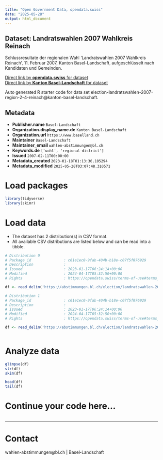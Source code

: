 ```yaml
---
title: "Open Government Data, opendata.swiss"
date: "2025-05-28"
output: html_document
---
```


## Dataset: Landratswahlen 2007 Wahlkreis Reinach

Schlussresultate der regionalen Wahl 'Landratswahlen 2007 Wahlkreis Reinach', 11. Februar 2007, Kanton Basel-Landschaft, aufgeschlüsselt nach Kandidaten und Gemeinden.

[Direct link by **opendata.swiss** for dataset](https://opendata.swiss/de/dataset/landratswahlen-2007-wahlkreis-reinach)<br>
[Direct link by **Kanton Basel-Landschaft** for dataset](https://abstimmungen.bl.ch/election/landratswahlen-2007-region-2-4-reinach/data)

Auto generated R starter code for data set election-landratswahlen-2007-region-2-4-reinach@kanton-basel-landschaft.

## Metadata

- **Publisher.name** `Basel-Landschaft`
- **Organization.display_name.de** `Kanton Basel-Landschaft`
- **Organization.url** `https://www.baselland.ch`
- **Maintainer** `Basel-Landschaft`
- **Maintainer_email** `wahlen-abstimmungen@bl.ch`
- **Keywords.de** `['wahl', 'regional-district']`
- **Issued** `2007-02-11T00:00:00`
- **Metadata_created** `2023-01-18T01:13:36.105294`
- **Metadata_modified** `2025-05-28T03:07:48.310571`


# Load packages

```r

library(tidyverse)
library(skimr)

```

# Load data

-   The dataset has 2 distribution(s) in CSV format.
-   All available CSV distributions are listed below and can be read into a tibble.

```r

# Distribution 0
# Package_id               : c61e1ec0-9fab-404b-b18e-c07f5f076929
# Description              : 
# Issued                   : 2023-01-17T06:24:14+00:00
# Modified                 : 2024-04-17T05:32:50+00:00
# Rights                   : https://opendata.swiss/terms-of-use#terms_by

df <- read_delim('https://abstimmungen.bl.ch/election/landratswahlen-2007-region-2-4-reinach/data-csv')

# Distribution 1
# Package_id               : c61e1ec0-9fab-404b-b18e-c07f5f076929
# Description              : 
# Issued                   : 2023-01-17T06:24:14+00:00
# Modified                 : 2024-04-17T05:32:50+00:00
# Rights                   : https://opendata.swiss/terms-of-use#terms_by

df <- read_delim('https://abstimmungen.bl.ch/election/landratswahlen-2007-region-2-4-reinach/data-parties-csv')



```

# Analyze data

```r

glimpse(df)
str(df)
skim(df)

head(df)
tail(df)

```

# Continue your code here...

```r

```

------------------------------------------------------------------------

# Contact

wahlen-abstimmungen@bl.ch | Basel-Landschaft
